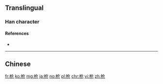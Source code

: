 {{also|槍}}
==Translingual==

===Han character===
{{Han char|rn=75|rad=木|as=04|sn=8|four=|canj=DOSU|ids=⿱木仓}}

====References====
* {{Han ref|kx=0517.011|hdz=21173.080|uh=67AA|ud=26538}}

----

==Chinese==
{{zh-see|槍}}

[[fr:枪]]
[[ko:枪]]
[[mg:枪]]
[[ja:枪]]
[[no:枪]]
[[pl:枪]]
[[chr:枪]]
[[vi:枪]]
[[zh:枪]]